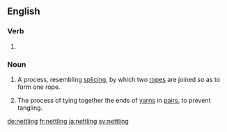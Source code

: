 ==English==

===Verb===
{{head|en}}

# {{present participle of|nettle}}

===Noun===
{{en-noun|-}}

# {{context|ropemaking|lang=en}} A process, resembling [[splicing]], by which two [[rope]]s are joined so as to form one rope.
# The process of tying together the ends of [[yarn]]s in [[pair]]s, to prevent tangling.

[[de:nettling]]
[[fr:nettling]]
[[ja:nettling]]
[[sv:nettling]]
